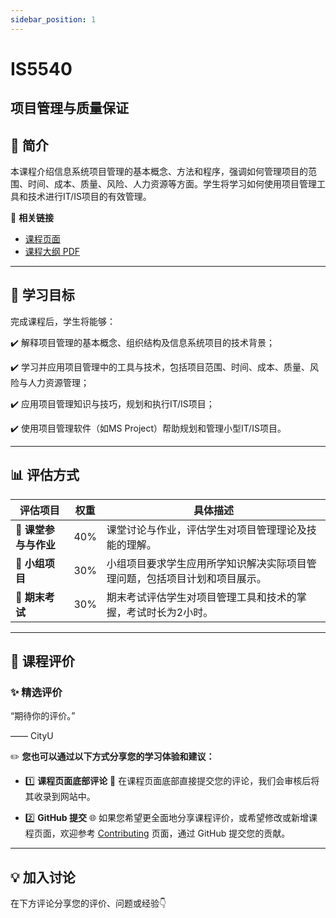 ```yaml
---
sidebar_position: 1
---
```


# IS5540
## 项目管理与质量保证

## **📘 简介**
本课程介绍信息系统项目管理的基本概念、方法和程序，强调如何管理项目的范围、时间、成本、质量、风险、人力资源等方面。学生将学习如何使用项目管理工具和技术进行IT/IS项目的有效管理。

🔗 **相关链接**
- [课程页面](https://www.cityu.edu.hk/catalogue/pg/202425/course/IS5540.htm)
- [课程大纲 PDF](https://www.cityu.edu.hk/catalogue/pg/202425/course/IS5540.pdf)

---

## **🎯 学习目标**

完成课程后，学生将能够：

✔️ 解释项目管理的基本概念、组织结构及信息系统项目的技术背景；

✔️ 学习并应用项目管理中的工具与技术，包括项目范围、时间、成本、质量、风险与人力资源管理；

✔️ 应用项目管理知识与技巧，规划和执行IT/IS项目；

✔️ 使用项目管理软件（如MS Project）帮助规划和管理小型IT/IS项目。

---

## **📊 评估方式**

| **评估项目**          | **权重** | **具体描述**                                                                                       |
|----------------------|---------|---------------------------------------------------------------------------------------------------|
| **📄 课堂参与与作业** | 40%     | 课堂讨论与作业，评估学生对项目管理理论及技能的理解。                                              |
| **📄 小组项目**       | 30%     | 小组项目要求学生应用所学知识解决实际项目管理问题，包括项目计划和项目展示。                      |
| **📝 期末考试**       | 30%     | 期末考试评估学生对项目管理工具和技术的掌握，考试时长为2小时。                                    |

---

## **💬 课程评价**

### ✨ **精选评价**
<div className={commentStyles.commentBox}>
    <p className={commentStyles.commentText}>
        “期待你的评价。”
    </p>
    <p className={commentStyles.commentAuthor}>—— CityU</p>
</div>

✏️ **您也可以通过以下方式分享您的学习体验和建议：**

- 1️⃣ **课程页面底部评论**
💬 在课程页面底部直接提交您的评论，我们会审核后将其收录到网站中。

- 2️⃣ **GitHub 提交**
🌐 如果您希望更全面地分享课程评价，或希望修改或新增课程页面，欢迎参考 [Contributing](/contributing) 页面，通过 GitHub 提交您的贡献。


---

## **💡 加入讨论**

在下方评论分享您的评价、问题或经验👇
<Utterances />

